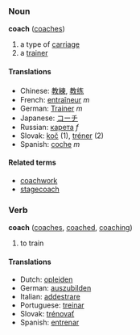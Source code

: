 ===Noun===
'''coach''' ([[coaches]])

# a type of [[carriage]]
# a [[trainer]]

==== Translations ====
*Chinese: [[教練]], [[教练]]
*French: [[entraîneur]] ''m''
*German: [[Trainer]] ''m''
*Japanese: [[コーチ]]
*Russian: [[карета]] ''f''
*Slovak: [[koč]] (1), [[tréner]] (2)
*Spanish: [[coche]] ''m''

====Related terms====
*[[coachwork]]
*[[stagecoach]]

===Verb===
'''coach''' ([[coaches]], [[coached]], [[coaching]])

# to train

==== Translations ====
*Dutch: [[opleiden]]
*German: [[auszubilden]]
*Italian: [[addestrare]]
*Portuguese: [[treinar]]
*Slovak: [[trénovať]]
*Spanish: [[entrenar]]